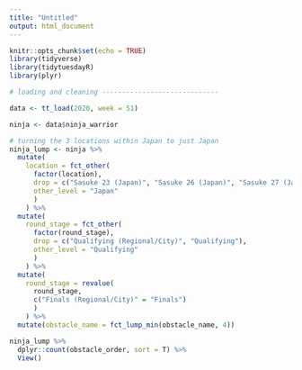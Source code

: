```yaml
---
title: "Untitled"
output: html_document
---
```


```r
knitr::opts_chunk$set(echo = TRUE)
library(tidyverse)
library(tidytuesdayR)
library(plyr)
```

```r
# loading and cleaning -----------------------------

data <- tt_load(2020, week = 51)

ninja <- data$ninja_warrior

# turning the 3 locations within Japan to just Japan
ninja_lump <- ninja %>%
  mutate(
    location = fct_other(
      factor(location),
      drop = c("Sasuke 23 (Japan)", "Sasuke 26 (Japan)", "Sasuke 27 (Japan)"),
      other_level = "Japan"
      )
    ) %>%
  mutate(
    round_stage = fct_other(
      factor(round_stage),
      drop = c("Qualifying (Regional/City)", "Qualifying"),
      other_level = "Qualifying"
      )
    ) %>%
  mutate(
    round_stage = revalue(
      round_stage,
      c("Finals (Regional/City)" = "Finals")
      )
    ) %>%
  mutate(obstacle_name = fct_lump_min(obstacle_name, 4))


```

```r
ninja_lump %>%
  dplyr::count(obstacle_order, sort = T) %>%
  View()
```

